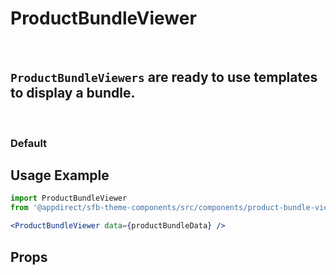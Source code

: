 

<Meta of={ProductBundleViewerStories} />

# ProductBundleViewer

<br />

## `ProductBundleViewers` are ready to use templates to display a bundle.

<br />

### Default

<Canvas>
  <Story of={ProductBundleViewerStories.Default} />
</Canvas>

## Usage Example

<CollapsibleJsonSnippet summary="productBundleData" code={productBundleData} />

```jsx
import ProductBundleViewer
from '@appdirect/sfb-theme-components/src/components/product-bundle-viewer/ProductBundleViewer';

<ProductBundleViewer data={productBundleData} />

```

## Props

<ArgsTable of={ProductBundleViewer} />
